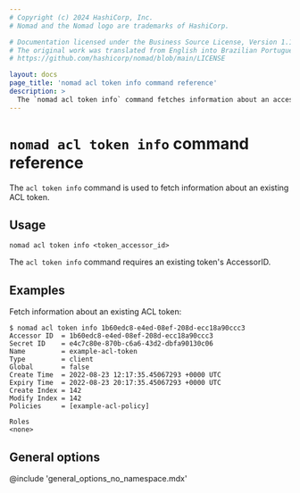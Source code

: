 ```yaml
---
# Copyright (c) 2024 HashiCorp, Inc.
# Nomad and the Nomad logo are trademarks of HashiCorp.

# Documentation licensed under the Business Source License, Version 1.1.
# The original work was translated from English into Brazilian Portuguese.
# https://github.com/hashicorp/nomad/blob/main/LICENSE

layout: docs
page_title: 'nomad acl token info command reference'
description: >
  The `nomad acl token info` command fetches information about an access control list (ACL) token. Review accessor ID, secret ID, name, type, global scope, time to live (TTL), policies, and roles.
---
```


# `nomad acl token info` command reference

The `acl token info` command is used to fetch information about an existing ACL token.

## Usage

```plaintext
nomad acl token info <token_accessor_id>
```

The `acl token info` command requires an existing token's AccessorID.

## Examples

Fetch information about an existing ACL token:

```shell-session
$ nomad acl token info 1b60edc8-e4ed-08ef-208d-ecc18a90ccc3
Accessor ID  = 1b60edc8-e4ed-08ef-208d-ecc18a90ccc3
Secret ID    = e4c7c80e-870b-c6a6-43d2-dbfa90130c06
Name         = example-acl-token
Type         = client
Global       = false
Create Time  = 2022-08-23 12:17:35.45067293 +0000 UTC
Expiry Time  = 2022-08-23 20:17:35.45067293 +0000 UTC
Create Index = 142
Modify Index = 142
Policies     = [example-acl-policy]

Roles
<none>
```

## General options

@include 'general_options_no_namespace.mdx'
